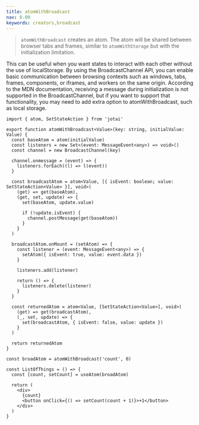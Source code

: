 ```yaml
---
title: atomWithBroadcast
nav: 8.09
keywords: creators,broadcast
---
```


> `atomWithBroadcast` creates an atom. The atom will be shared between
> browser tabs and frames, similar to `atomWithStorage` but with the
> initialization limitation.

This can be useful when you want states to interact with each other without the use of localStorage.
By using the BroadcastChannel API, you can enable basic communication between browsing contexts such as windows, tabs, frames, components, or iframes, and workers on the same origin.
According to the MDN documentation, receiving a message during initialization is not supported in the BroadcastChannel, but if you want to support that functionality, you may need to add extra option to atomWithBroadcast, such as local storage.

```tsx
import { atom, SetStateAction } from 'jotai'

export function atomWithBroadcast<Value>(key: string, initialValue: Value) {
  const baseAtom = atom(initialValue)
  const listeners = new Set<(event: MessageEvent<any>) => void>()
  const channel = new BroadcastChannel(key)

  channel.onmessage = (event) => {
    listeners.forEach((l) => l(event))
  }

  const broadcastAtom = atom<Value, [{ isEvent: boolean; value: SetStateAction<Value> }], void>(
    (get) => get(baseAtom),
    (get, set, update) => {
      set(baseAtom, update.value)

      if (!update.isEvent) {
        channel.postMessage(get(baseAtom))
      }
    }
  )

  broadcastAtom.onMount = (setAtom) => {
    const listener = (event: MessageEvent<any>) => {
      setAtom({ isEvent: true, value: event.data })
    }

    listeners.add(listener)

    return () => {
      listeners.delete(listener)
    }
  }

  const returnedAtom = atom<Value, [SetStateAction<Value>], void>(
    (get) => get(broadcastAtom),
    (_, set, update) => {
      set(broadcastAtom, { isEvent: false, value: update })
    }
  )

  return returnedAtom
}

const broadAtom = atomWithBroadcast('count', 0)

const ListOfThings = () => {
  const [count, setCount] = useAtom(broadAtom)

  return (
    <div>
      {count}
      <button onClick={() => setCount(count + 1)}>+1</button>
    </div>
  )
}
```

<CodeSandbox id="ugkzm0" />
